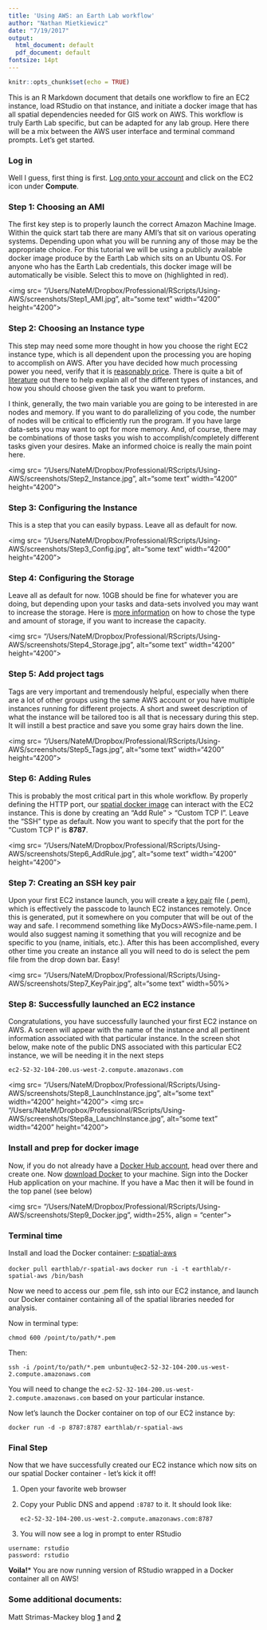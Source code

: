 ```yaml
---
title: 'Using AWS: an Earth Lab workflow'
author: "Nathan Mietkiewicz"
date: "7/19/2017"
output:
  html_document: default
  pdf_document: default
fontsize: 14pt
---
```


```r
knitr::opts_chunk$set(echo = TRUE)
```

This is an R Markdown document that details one workflow to fire an EC2 instance, load RStudio on that instance, and initiate a docker image that has all spatial dependencies needed for GIS work on AWS.  This workflow is truly Earth Lab specific, but can be adapted for any lab group.  Here there will be a mix between the AWS user interface and terminal command prompts.  Let's get started.

### Log in

  Well I guess, first thing is first.  [Log onto your account](https://732215511434.signin.aws.amazon.com/console) and click on the EC2 icon under **Compute**. 


### Step 1: Choosing an AMI

  The first key step is to properly launch the correct Amazon Machine Image.  Within the quick start tab there are many AMI's that sit on various operating systems.  Depending upon what you will be running any of those may be the appropriate choice.  For this tutorial we will be using a publicly available docker image produce by the Earth Lab which sits on an Ubuntu OS.  For anyone who has the Earth Lab credentials, this docker image will be automatically be visible.  Select this to move on (highlighted in red).

<img src= "/Users/NateM/Dropbox/Professional/RScripts/Using-AWS/screenshots/Step1_AMI.jpg", alt="some text"  width="4200" height="4200">


### Step 2: Choosing an Instance type

  This step may need some more thought in how you choose the right EC2 instance type, which is all dependent upon the processing you are hoping to accomplish on AWS.  After you have decided how much processing power you need, verify that it is [reasonably price](https://aws.amazon.com/ec2/pricing/on-demand/). There is quite a bit of [literature](https://aws.amazon.com/blogs/aws/choosing-the-right-ec2-instance-type-for-your-application/) out there to help explain all of the different types of instances, and how you should choose given the task you want to preform.  

  I think, generally, the two main variable you are going to be interested in are nodes and memory.  If you want to do parallelizing of you code, the number of nodes will be critical to efficiently run the program.  If you have large data-sets you may want to opt for more memory.  And, of course, there may be combinations of those tasks you wish to accomplish/completely different tasks given your desires.  Make an informed choice is really the main point here.

<img src= "/Users/NateM/Dropbox/Professional/RScripts/Using-AWS/screenshots/Step2_Instance.jpg", alt="some text"  width="4200" height="4200">


### Step 3: Configuring the Instance

  This is a step that you can easily bypass.  Leave all as default for now.
  
  <img src= "/Users/NateM/Dropbox/Professional/RScripts/Using-AWS/screenshots/Step3_Config.jpg", alt="some text"  width="4200" height="4200">


### Step 4: Configuring the Storage

  Leave all as default for now.  10GB should be fine for whatever you are doing, but depending upon your tasks and data-sets involved you may want to increase the storage.  Here is [more information](http://docs.aws.amazon.com/AWSEC2/latest/WindowsGuide/add-instance-store-volumes.html) on how to chose the type and amount of storage, if you want to increase the capacity. 
  
  <img src= "/Users/NateM/Dropbox/Professional/RScripts/Using-AWS/screenshots/Step4_Storage.jpg", alt="some text"  width="4200" height="4200">


### Step 5: Add project tags

  Tags are very important and tremendously helpful, especially when there are a lot of other groups using the same AWS account or you have multiple instances running for different projects.  A short and sweet description of what the instance will be tailored too is all that is necessary during this step.  It will instill a best practice and save you some gray hairs down the line.
  
  <img src= "/Users/NateM/Dropbox/Professional/RScripts/Using-AWS/screenshots/Step5_Tags.jpg", alt="some text"  width="4200" height="4200">
  
### Step 6: Adding Rules

  This is probably the most critical part in this whole workflow. By properly defining the HTTP port, our [spatial docker image](https://hub.docker.com/r/earthlab/r-spatial-aws/) can interact with the EC2 instance. This is done by creating an "Add Rule" > "Custom TCP I".  Leave the "SSH" type as default.  Now you want to specify that the port for the "Custom TCP I" is **8787**.

  <img src= "/Users/NateM/Dropbox/Professional/RScripts/Using-AWS/screenshots/Step6_AddRule.jpg", alt="some text"  width="4200" height="4200">


### Step 7: Creating an SSH key pair

  Upon your first EC2 instance launch, you will create a [key pair](https://docs.aws.amazon.com/AWSEC2/latest/UserGuide/ec2-key-pairs.html?console_help=true) file (.pem), which is effectively the passcode to launch EC2 instances remotely.  Once this is generated, put it somewhere on you computer that will be out of the way and safe.  I recommend something like MyDocs>AWS>file-name.pem. I would also suggest naming it something that you will recognize and be specific to you (name, initials, etc.). After this has been accomplished, every other time you create an instance all you will need to do is select the pem file from the drop down bar.  Easy!

  <img src= "/Users/NateM/Dropbox/Professional/RScripts/Using-AWS/screenshots/Step7_KeyPair.jpg", alt="some text"  width=50%>


### Step 8: Successfully launched an EC2 instance

  Congratulations, you have successfully launched your first EC2 instance on AWS.  A screen will appear with the name of the instance and all pertinent information associated with that particular instance.  In the screen shot below, make note of the public DNS associated with this particular EC2 instance, we will be needing it in the next steps 
    
  `ec2-52-32-104-200.us-west-2.compute.amazonaws.com`

  <img src= "/Users/NateM/Dropbox/Professional/RScripts/Using-AWS/screenshots/Step8_LaunchInstance.jpg", alt="some text"  width="4200" height="4200">
  <img src= "/Users/NateM/Dropbox/Professional/RScripts/Using-AWS/screenshots/Step8a_LaunchInstance.jpg", alt="some text"  width="4200" height="4200">

### Install and prep for docker image

  Now, if you do not already have a [Docker Hub account](https://hub.docker.com/), head over there and create one.  Now [download Docker](https://docs.docker.com/docker-for-mac/install/) to your machine.  Sign into the Docker Hub application on your machine.  If you have a Mac then it will be found in the top panel (see below)

  <img src= "/Users/NateM/Dropbox/Professional/RScripts/Using-AWS/screenshots/Step9_Docker.jpg", width=25%, align = "center">


### Terminal time

  Install and load the Docker container: [r-spatial-aws](https://hub.docker.com/r/earthlab/r-spatial-aws/)
  
  `docker pull earthlab/r-spatial-aws`
  `docker run -i -t earthlab/r-spatial-aws /bin/bash`
  
  Now we need to access our .pem file, ssh into our EC2 instance, and launch our Docker container containing all of the spatial libraries needed for analysis. 
  
  Now in terminal type:
  
  `chmod 600 /point/to/path/*.pem`
  
Then:
  
  `ssh -i /point/to/path/*.pem unbuntu@ec2-52-32-104-200.us-west-2.compute.amazonaws.com`
  
  You will need to change the `ec2-52-32-104-200.us-west-2.compute.amazonaws.com` based on your particular instance.  
  
  Now let's launch the Docker container on top of our EC2 instance by:
  
  `docker run -d -p 8787:8787 earthlab/r-spatial-aws`
  
### Final Step

  Now that we have successfully created our EC2 instance which now sits on our spatial Docker container - let's kick it off!
  
  1. Open your favorite web browser
  
  2. Copy your Public DNS and append `:8787` to it.  It should look like:
    
      `ec2-52-32-104-200.us-west-2.compute.amazonaws.com:8787`
  
  3.  You will now see a log in prompt to enter RStudio
  
    username: rstudio
    password: rstudio
    
  **Voila!*** You are now running version of RStudio wrapped in a Docker container all on AWS!


### Some additional documents:

  Matt Strimas-Mackey blog [**1**](http://strimas.com/r/rstudio-cloud-1/) and [**2**](http://strimas.com/r/rstudio-cloud-2/)

  
  
  